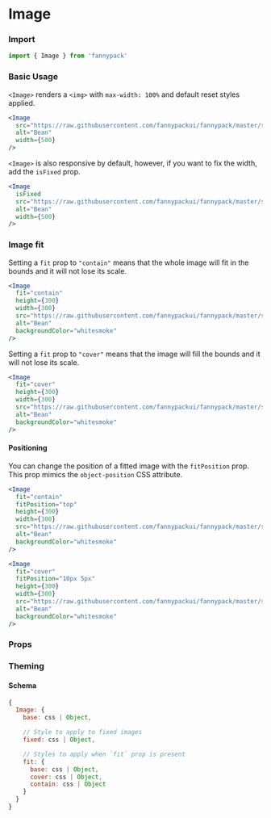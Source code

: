 
# Image

### Import

```jsx
import { Image } from 'fannypack'
```

### Basic Usage

`<Image>` renders a `<img>` with `max-width: 100%`  and default reset styles applied.

```.jsx
<Image
  src="https://raw.githubusercontent.com/fannypackui/fannypack/master/src/_docs/bean.jpg"
  alt="Bean"
  width={500}
/>
```

`<Image>` is also responsive by default, however, if you want to fix the width, add the `isFixed` prop.

```.jsx
<Image
  isFixed
  src="https://raw.githubusercontent.com/fannypackui/fannypack/master/src/_docs/bean.jpg"
  alt="Bean"
  width={500}
/>
```

### Image fit

Setting a `fit` prop to `"contain"` means that the whole image will fit in the bounds and it will not lose its scale.

```.jsx
<Image
  fit="contain"
  height={300}
  width={300}
  src="https://raw.githubusercontent.com/fannypackui/fannypack/master/src/_docs/bean.jpg"
  alt="Bean"
  backgroundColor="whitesmoke"
/>
```

Setting a `fit` prop to `"cover"` means that the image will fill the bounds and it will not lose its scale.

```.jsx
<Image
  fit="cover"
  height={300}
  width={300}
  src="https://raw.githubusercontent.com/fannypackui/fannypack/master/src/_docs/bean.jpg"
  alt="Bean"
  backgroundColor="whitesmoke"
/>
```

#### Positioning

You can change the position of a fitted image with the `fitPosition` prop. This prop mimics the `object-position` CSS attribute.

```.jsx
<Image
  fit="contain"
  fitPosition="top"
  height={300}
  width={300}
  src="https://raw.githubusercontent.com/fannypackui/fannypack/master/src/_docs/bean.jpg"
  alt="Bean"
  backgroundColor="whitesmoke"
/>
```

```.jsx
<Image
  fit="cover"
  fitPosition="10px 5px"
  height={300}
  width={300}
  src="https://raw.githubusercontent.com/fannypackui/fannypack/master/src/_docs/bean.jpg"
  alt="Bean"
  backgroundColor="whitesmoke"
/>
```

### Props

<PropsTable component={Image} />

### Theming

#### Schema

```jsx
{
  Image: {
    base: css | Object,

    // Style to apply to fixed images
    fixed: css | Object,

    // Styles to apply when `fit` prop is present
    fit: {
      base: css | Object,
      cover: css | Object,
      contain: css | Object
    }
  }
}
```
